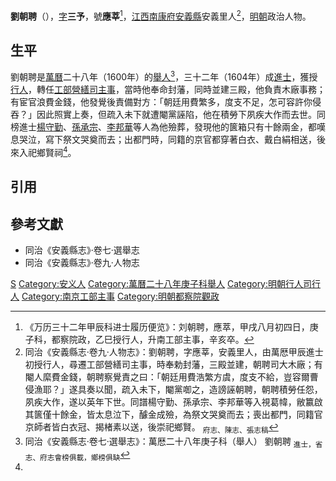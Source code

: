 '''劉朝聘'''（{{bd|16世紀||1611年}}），[[表字|字]]'''三予'''，號'''應莘'''<ref>《万历三十二年甲辰科进士履历便览》：刘朝聘，應萃，甲戌八月初四日，庚子科，都察院政，乙巳授行人，升南工部主事，辛亥卒。</ref>，[[江西等處承宣布政使司|江西]][[南康府|南康府]][[安義縣|安義縣]]安義里人<ref name=djs>同治《安義縣志·卷九·人物志》：劉朝聘，字應莘，安義里人，由萬厯甲辰進士初授行人，尋遷工部營繕司主事，時奉勅封藩，三殿並建，朝聘司大木廠；有閹人縻費金錢，朝聘察覺責之曰：「朝廷用費浩繁方虞，度支不給，豈容爾曹侵漁耶？」遂具奏以聞，疏入未下，閹黨啣之，造謗誣朝聘，朝聘積勞任怨，夙疾大作，遂以英年下世。同譜楊守勤、孫承宗、李邦華等入視葛幃，敝籝啟其篋僅十餘金，皆太息泣下，醵金成殮，為祭文哭奠而去；喪出都門，同籍官京師者皆白衣冠、揭楮素以送，後崇祀鄉賢。 <sub>府志、陳志、張志稿</sub></ref>，[[明朝|明朝]]政治人物。

==生平==
劉朝聘是[[萬曆|萬曆]]二十八年（1600年）的[[舉人|舉人]]<ref>同治《安義縣志·卷七·選舉志》：萬厯二十八年庚子科（舉人） 劉朝聘 <sub>進士，省志、府志會榜俱載，鄉榜俱缺</sub></ref>，三十二年（1604年）成[[進士|進士]]，獲授[[行人_(官職)|行人]]，轉任[[工部|工部]][[營繕司|營繕司]][[主事|主事]]，當時他奉命封藩，同時並建三殿，他負責木廠事務；有宦官浪費金錢，他發覺後責備對方：「朝廷用費繁多，度支不足，怎可容許你侵吞？」因此照實上奏，但疏入未下就遭閹黨誣陷，他在積勞下夙疾大作而去世。同榜進士[[楊守勤|楊守勤]]、[[孫承宗|孫承宗]]、[[李邦華|李邦華]]等人為他殮葬，發現他的篋箱只有十餘兩金，都嘆息哭泣，寫下祭文哭奠而去；出都門時，同籍的京官都穿著白衣、戴白絹相送，後來入祀鄉賢祠<ref name=djs/>。

==引用==
{{reflist}}

==參考文獻==
*同治《安義縣志》·卷七·選舉志
*同治《安義縣志》·卷九·人物志

{{萬曆三十二年甲辰科殿試金榜}}

[[Category:刘姓|S]]
[[Category:安义人|Category:安义人]]
[[Category:萬曆二十八年庚子科舉人|Category:萬曆二十八年庚子科舉人]]
[[Category:明朝行人司行人|Category:明朝行人司行人]]
[[Category:南京工部主事|Category:南京工部主事]]
[[Category:明朝都察院觀政|Category:明朝都察院觀政]]